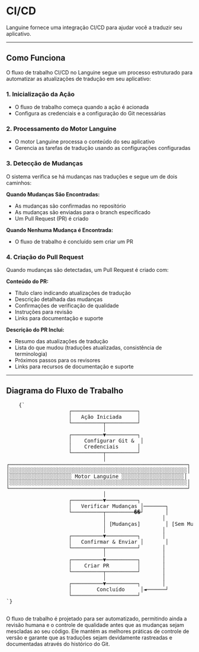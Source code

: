# CI/CD

Languine fornece uma integração CI/CD para ajudar você a traduzir seu aplicativo.

---

## Como Funciona

O fluxo de trabalho CI/CD no Languine segue um processo estruturado para automatizar as atualizações de tradução em seu aplicativo:

### 1. Inicialização da Ação
- O fluxo de trabalho começa quando a ação é acionada
- Configura as credenciais e a configuração do Git necessárias

### 2. Processamento do Motor Languine
- O motor Languine processa o conteúdo do seu aplicativo
- Gerencia as tarefas de tradução usando as configurações configuradas

### 3. Detecção de Mudanças
O sistema verifica se há mudanças nas traduções e segue um de dois caminhos:

**Quando Mudanças São Encontradas:**
- As mudanças são confirmadas no repositório
- As mudanças são enviadas para o branch especificado
- Um Pull Request (PR) é criado

**Quando Nenhuma Mudança é Encontrada:**
- O fluxo de trabalho é concluído sem criar um PR

### 4. Criação do Pull Request
Quando mudanças são detectadas, um Pull Request é criado com:

**Conteúdo do PR:**
- Título claro indicando atualizações de tradução
- Descrição detalhada das mudanças
- Confirmações de verificação de qualidade
- Instruções para revisão
- Links para documentação e suporte

**Descrição do PR Inclui:**
- Resumo das atualizações de tradução
- Lista do que mudou (traduções atualizadas, consistência de terminologia)
- Próximos passos para os revisores
- Links para recursos de documentação e suporte

---

## Diagrama do Fluxo de Trabalho

<div className="flex flex-col items-center justify-center p-4 h-[400px] sm:h-[500px] md:h-[650px]">
  <pre
    className="p-4 text-sm leading-5 mb-4 scale-[0.5] sm:scale-[0.65] md:scale-90 transform-gpu"
    style={{
      fontFamily: "monospace",
      whiteSpace: "pre",
      textAlign: "left",
    }}
  >
    {`
                    ┌─────────────────────┐
                    │   Ação Iniciada     │
                    └──────────┬──────────┘
                               │
                    ┌──────────▼──────────┐
                    │    Configurar Git &  │
                    │    Credenciais      │
                    └──────────┬──────────┘
                               │
┌─────────────────────────────────────────────────────────┐
│░░░░░░░░░░░░░░░░░░░░░░░░░░░░░░░░░░░░░░░░░░░░░░░░░░░░░░░░░│
│░░░░░░░░░░░░░░░░░░░░ Motor Languine ░░░░░░░░░░░░░░░░░░░░│
│░░░░░░░░░░░░░░░░░░░░░░░░░░░░░░░░░░░░░░░░░░░░░░░░░░░░░░░░░│
└─────────────────────────────────────────────────────────┘
                               │
                    ┌──────────▼──────────┐
                    │   Verificar Mudanças │───────┐
                    └──────────┬─────────��┘       │
                               │                  │
                               │ [Mudanças]        │ [Sem Mudanças]
                               │                  │
                    ┌──────────▼──────────┐       │
                    │   Confirmar & Enviar │       │
                    └──────────┬──────────┘       │
                               │                  │
                    ┌──────────▼──────────┐       │
                    │    Criar PR         │       │
                    └──────────┬──────────┘       │
                               │                  │
                    ┌──────────▼──────────┐       │
                    │        Concluído     │◄──────┘
                    └─────────────────────┘
`}
  </pre>
</div>

O fluxo de trabalho é projetado para ser automatizado, permitindo ainda a revisão humana e o controle de qualidade antes que as mudanças sejam mescladas ao seu código. Ele mantém as melhores práticas de controle de versão e garante que as traduções sejam devidamente rastreadas e documentadas através do histórico do Git.
